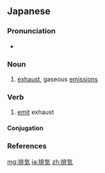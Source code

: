 ==Japanese==
{{ja-kanjitab|はい|き|yomi=o}}

===Pronunciation===
* {{ja-pron|はいき|y=o|acc=0|acc_ref=NHK}}

===Noun===
{{ja-noun|はいき}}

# [[exhaust]], gaseous [[emission]]s

===Verb===
{{ja-verb-suru|はいき}}

# [[emit]] exhaust

====Conjugation====
{{ja-suru|はいき}}

===References===
<references/>

[[mg:排気]]
[[ja:排気]]
[[zh:排気]]
